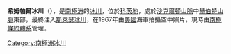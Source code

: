 {{expand|time=2013-12-31T11:00:31+00:00}}
{{unreferenced|time=2013-12-31T11:00:31+00:00}}
{{coord|80|18|S|25|5|W|display=title}}

'''希姆帕爾冰川'''（{{lang-en|Schimper Glacier}}），是[[南極洲|南極洲]]的[[冰川|冰川]]，位於[[科茨地|科茨地]]，處於[[沙克爾頓山脈|沙克爾頓山脈]]中[[赫伯特山脈|赫伯特山脈]]東部，最終注入[[斯萊瑟冰川|斯萊瑟冰川]]，在1967年由[[美國|美國]]海軍拍攝空中照片，現時由[[南極條約體系|南極條約體系]]管理。

{{DEFAULTSORT:Schimper Glacier}}
[[Category:南極洲冰川|Category:南極洲冰川]]


{{CoatsLand-geo-stub}}